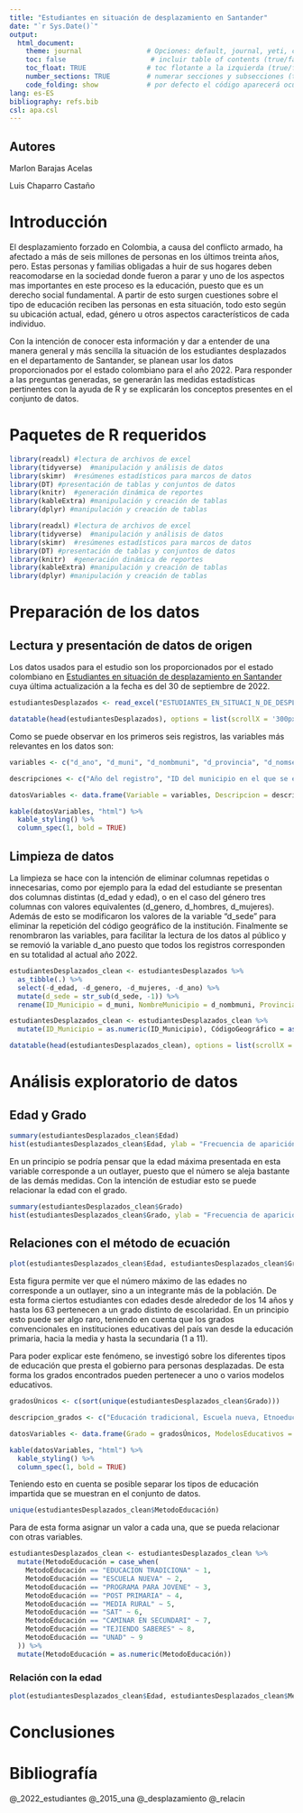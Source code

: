 ```yaml
---
title: "Estudiantes en situación de desplazamiento en Santander"
date: "`r Sys.Date()`"
output: 
  html_document:
    theme: journal                # Opciones: default, journal, yeti, cerulean, darkly
    toc: false                     # incluir table of contents (true/false)
    toc_float: TRUE               # toc flotante a la izquierda (true/false)
    number_sections: TRUE         # numerar secciones y subsecciones (true/false)
    code_folding: show            # por defecto el código aparecerá oculto: show/hide
lang: es-ES
bibliography: refs.bib
csl: apa.csl
---
```


## Autores
Marlon Barajas Acelas

Luis Chaparro Castaño

# Introducción
El desplazamiento forzado en Colombia, a causa del conflicto armado, ha afectado a más de seis millones de personas en los últimos treinta años, pero. Estas personas y familias obligadas a huir de sus hogares deben reacomodarse en la sociedad donde fueron a parar y uno de los aspectos mas importantes en este proceso es la educación, puesto que es un derecho social fundamental. A partir de esto surgen cuestiones sobre el tipo de educación reciben las personas en esta situación, todo esto según su ubicación actual, edad, género u otros aspectos característicos de cada individuo.

Con la intención de conocer esta información y dar a entender de una manera general y más sencilla la situación de los estudiantes desplazados en el departamento de Santander, se planean usar los datos proporcionados por el estado colombiano para el año 2022. Para responder a las preguntas generadas, se generarán las medidas estadísticas pertinentes con la ayuda de R y se explicarán los conceptos presentes en el conjunto de datos.

# Paquetes de R requeridos
```r
library(readxl) #lectura de archivos de excel
library(tidyverse)  #manipulación y análisis de datos
library(skimr)  #resúmenes estadísticos para marcos de datos
library(DT) #presentación de tablas y conjuntos de datos
library(knitr)  #generación dinámica de reportes
library(kableExtra) #manipulación y creación de tablas
library(dplyr) #manipulación y creación de tablas
```
```r
library(readxl) #lectura de archivos de excel
library(tidyverse)  #manipulación y análisis de datos
library(skimr)  #resúmenes estadísticos para marcos de datos
library(DT) #presentación de tablas y conjuntos de datos
library(knitr)  #generación dinámica de reportes
library(kableExtra) #manipulación y creación de tablas
library(dplyr) #manipulación y creación de tablas
```

# Preparación de los datos

## Lectura y presentación de datos de origen
Los datos usados para el estudio son los proporcionados por el estado colombiano en [Estudiantes en situación de desplazamiento en Santander](https://www.datos.gov.co/Educaci-n/ESTUDIANTES-EN-SITUACI-N-DE-DESPLAZAMIENTO-EN-SANT/wemp-b8gd) cuya última actualización a la fecha es del 30 de septiembre de 2022.

```r
estudiantesDesplazados <- read_excel("ESTUDIANTES_EN_SITUACI_N_DE_DESPLAZAMIENTO_EN_SANTANDER.xlsx")
```
```r
datatable(head(estudiantesDesplazados), options = list(scrollX = '300px', paging = FALSE, searching=FALSE))
```

Como se puede observar en los primeros seis registros, las variables más relevantes en los datos son:

```r
variables <- c("d_ano", "d_muni", "d_nombmuni", "d_provincia", "d_nomsec" , "d_nomzon", "dane_ant", "d_nombinst", "d_sede", "d_nombsede", "d_nomjor", "d_grado", "d_edad", "d_genero", "d_hombres", "d_mujeres", "d_tipo", "metodo", "sector", "etnia", "discapa")

descripciones <- c("Año del registro", "ID del municipio en el que se encuentra", "Nombre del municipio en el que se encuentra", "Nombre de la provincia en la que está ubicado", "Tipo de sector en el que se encuentra", "Tipo de zona en la que se encuentra", "Código de ubicación geográfica de la institución", "Nombre de la institución en la cual está estudiando", "ID de la sede en la que se encuentra", "Nombre de la sede en la que está", "Jornada a la que asiste el estudiante", "Grado que cursa", "Edad del estudiante", "Género en formato de tipo caracter", "Género en formato binario con 1 para masculino y 0 para femenino", "Género en formato binario con 0 para masculino y 1 para femenino", "Razón o tipo de desplazamiento", "Método por el cuál se brinda la educación", "Sector al que pertenece", "Etnia a la que pertenece el estudiante", "Discapacidad presente en el estudiante")

datosVariables <- data.frame(Variable = variables, Descripcion = descripciones)

kable(datosVariables, "html") %>%
  kable_styling() %>%
  column_spec(1, bold = TRUE)
```

## Limpieza de datos
La limpieza se hace con la intención de eliminar columnas repetidas o innecesarias, como por ejemplo para la edad del estudiante se presentan dos columnas distintas (d_edad y edad), o en el caso del género tres columnas con valores equivalentes (d_genero, d_hombres, d_mujeres). Además de esto se modificaron los valores de la variable "d_sede" para eliminar la repetición del código geográfico de la institución. Finalmente se renombraron las variables, para facilitar la lectura de los datos al público y se removió la variable d_ano puesto que todos los registros corresponden en su totalidad al actual año 2022.

```r
estudiantesDesplazados_clean <- estudiantesDesplazados %>%
  as_tibble(.) %>%
  select(-d_edad, -d_genero, -d_mujeres, -d_ano) %>%
  mutate(d_sede = str_sub(d_sede, -1)) %>%
  rename(ID_Municipio = d_muni, NombreMunicipio = d_nombmuni, Provincia = d_provincia, NombreSector = d_nomsec, Zona = d_nomzon, CódigoGeográfico = dane_ant, NombreInstitucion = d_nombinst, Sede = d_sede, NombreSede = d_nombsede, Jornada = d_nomjor, Grado = d_grado, Género = d_hombres, TipoDeDesplazamiento = d_tipo, MetodoEducación = metodo, Sector = sector, Edad = edad, Etnia = etnia, Discapacidad = discapa)

estudiantesDesplazados_clean <- estudiantesDesplazados_clean %>%
  mutate(ID_Municipio = as.numeric(ID_Municipio), CódigoGeográfico = as.numeric(CódigoGeográfico), Grado = as.numeric(Grado), Género = as.numeric(Género), Sector = as.numeric(Sector), Edad = as.numeric(Edad))
```
```r
datatable(head(estudiantesDesplazados_clean), options = list(scrollX = '300px', paging = FALSE, searching=FALSE))
```

# Análisis exploratorio de datos

## Edad y Grado
```r
summary(estudiantesDesplazados_clean$Edad)
hist(estudiantesDesplazados_clean$Edad, ylab = "Frecuencia de aparición", main = "Frecuencia de las edades", xlab = "Edad de los estudiantes")
```

En un principio se podría pensar que la edad máxima presentada en esta variable corresponde a un outlayer, puesto que el número se aleja bastante de las demás medidas. Con la intención de estudiar esto se puede relacionar la edad con el grado.

```r
summary(estudiantesDesplazados_clean$Grado)
hist(estudiantesDesplazados_clean$Grado, ylab = "Frecuencia de aparición", main = "Frecuencia del grado", xlab = "Grado de los estudiantes")
```

## Relaciones con el método de ecuación

```r
plot(estudiantesDesplazados_clean$Edad, estudiantesDesplazados_clean$Grado, main = "Relación entre edades y grados", xlab = "Edad", ylab = "Grado", xlim = c(3,63), ylim = c(-2,26))
```

Esta figura permite ver que el número máximo de las edades no corresponde a un outlayer, sino a un integrante más de la población. De esta forma ciertos estudiantes con edades desde alrededor de los 14 años y hasta los 63 pertenecen a un grado distinto de escolaridad. En un principio esto puede ser algo raro, teniendo en cuenta que los grados convencionales en instituciones educativas del país van desde la educación primaria, hacia la media y hasta la secundaria (1 a 11).

Para poder explicar este fenómeno, se investigó sobre los diferentes tipos de educación que presta el gobierno para personas desplazadas. De esta forma los grados encontrados pueden pertenecer a uno o varios modelos educativos.

```r
gradosÚnicos <- c(sort(unique(estudiantesDesplazados_clean$Grado)))

descripcion_grados <- c("Educación tradicional, Escuela nueva, Etnoeducación, Preescolar escolarizado, Preescolar no escolarizado/semiescolarizado", "Educación tradicional, Escuela nueva, Etnoeducación, Preescolar escolarizado, Preescolar no escolarizado/semiescolarizado", "Educación tradicional, Escuela nueva, Etnoeducación, Preescolar escolarizado, Preescolar no escolarizado/semiescolarizado", "Educación tradicional, Escuela nueva, Etnoeducación, Circulos de aprendizaje", "Educación tradicional, Escuela nueva, Etnoeducación, Circulos de aprendizaje", "Educación tradicional, Escuela nueva, Etnoeducación, Circulos de aprendizaje", "Educación tradicional, Escuela nueva, Etnoeducación, Circulos de aprendizaje", "Educación tradicional, Escuela nueva, Etnoeducación, Circulos de aprendizaje", "Educación tradicional, PostPrimaria, Telesecundaria, Sistema de aprendizaje tutorial - SAT, Etnoeducación", "Educación tradicional, PostPrimaria, Telesecundaria, Sistema de aprendizaje tutorial - SAT, Etnoeducación", "Educación tradicional, PostPrimaria, Telesecundaria, Sistema de aprendizaje tutorial - SAT, Etnoeducación", "Educación tradicional, PostPrimaria, Telesecundaria, Sistema de aprendizaje tutorial - SAT, Etnoeducación", "Educación tradicional, PostPrimaria, Telesecundaria, Sistema de aprendizaje tutorial - SAT, Etnoeducación, Media rural", "Educación tradicional, PostPrimaria, Telesecundaria, Sistema de aprendizaje tutorial - SAT, Etnoeducación, Media rural", "Educación tradicional", "Educación tradicional", "Servicio de educación rural - SER, Programa de educación continuada - CAFAM, Programa para jóvenes en extraedad y adultos, SAT presencial, Transformemos, Modalidad virtual asistida - UCN, A crecer", "Servicio de educación rural - SER, Programa de educación continuada - CAFAM, Programa para jóvenes en extraedad y adultos, SAT presencial, Transformemos, Modalidad virtual asistida - UCN, A crecer", "Servicio de educación rural - SER, Programa de educación continuada - CAFAM, Programa para jóvenes en extraedad y adultos, SAT presencial, Transformemos, Grupos juveniles creativos, Modalidad virtual asistida - UCN, Bachillerato pacicultor", "Servicio de educación rural - SER, Programa de educación continuada - CAFAM, Programa para jóvenes en extraedad y adultos, SAT presencial, Transformemos, Grupos juveniles creativos, Modalidad virtual asistida - UCN, Bachillerato pacicultor", "Servicio de educación rural - SER, Programa de educación continuada - CAFAM, Programa para jóvenes en extraedad y adultos, SAT presencial, Transformemos, Grupos juveniles creativos, Modalidad virtual asistida - UCN, Bachillerato pacicultor", "Servicio de educación rural - SER, Programa de educación continuada - CAFAM, Programa para jóvenes en extraedad y adultos, SAT presencial, Transformemos, Grupos juveniles creativos, Modalidad virtual asistida - UCN, Bachillerato pacicultor")

datosVariables <- data.frame(Grado = gradosÚnicos, ModelosEducativos = descripcion_grados)

kable(datosVariables, "html") %>%
  kable_styling() %>%
  column_spec(1, bold = TRUE)
```

Teniendo esto en cuenta se posible separar los tipos de educación impartida que se muestran en el conjunto de datos.

```r
unique(estudiantesDesplazados_clean$MetodoEducación)
```

Para de esta forma asignar un valor a cada una, que se pueda relacionar con otras variables.

```r
estudiantesDesplazados_clean <- estudiantesDesplazados_clean %>%
  mutate(MetodoEducación = case_when(
    MetodoEducación == "EDUCACION TRADICIONA" ~ 1,
    MetodoEducación == "ESCUELA NUEVA" ~ 2,
    MetodoEducación == "PROGRAMA PARA JOVENE" ~ 3,
    MetodoEducación == "POST PRIMARIA" ~ 4,
    MetodoEducación == "MEDIA RURAL" ~ 5,
    MetodoEducación == "SAT" ~ 6,
    MetodoEducación == "CAMINAR EN SECUNDARI" ~ 7,
    MetodoEducación == "TEJIENDO SABERES" ~ 8,
    MetodoEducación == "UNAD" ~ 9
  )) %>%
  mutate(MetodoEducación = as.numeric(MetodoEducación))
```

### Relación con la edad

```r
plot(estudiantesDesplazados_clean$Edad, estudiantesDesplazados_clean$MetodoEducación, main = "Relación entre edad y método de educación que se recibe", xlab = "Edad", ylab = "Método de Educación", xlim = c(3,63), ylim = c(1,9))
```

# Conclusiones



# Bibliografía
@_2022_estudiantes
@_2015_una
@_desplazamiento
@_relacin